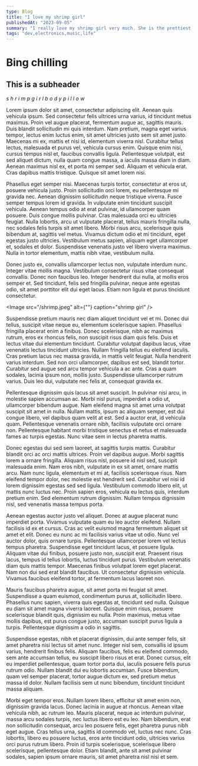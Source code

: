 ```yaml
---
type: Blog
title: "I love my shrimp girl"
publishedAt: "2023-09-05"
summary: "I really love my shrimp girl very much. She is the prettiest, cutest most perfect girl i can ever wish for."
tags: "dev,electronics,music,life"
---
```


# Bing chilling

## This is a subheader

_s h r i m p g i r l b o d y p i l l o w_

Lorem ipsum dolor sit amet, consectetur adipiscing elit. Aenean quis vehicula ipsum. Sed consectetur felis ultrices urna varius, id tincidunt metus maximus. Proin vel augue placerat, fermentum augue ac, sagittis mauris. Duis blandit sollicitudin mi quis interdum. Nam pretium, magna eget varius tempor, lectus enim luctus enim, sit amet ultricies justo sem sit amet justo. Maecenas mi ex, mattis et nisi id, elementum viverra nisl. Curabitur tellus lectus, malesuada et purus vel, vehicula cursus enim. Quisque enim nisi, cursus tempus nisl et, faucibus convallis ligula. Pellentesque volutpat, est sed aliquet dictum, nulla quam congue massa, a iaculis massa diam in diam. Aenean maximus nisl ex, et porta mi semper sed. Aliquam et vehicula erat. Cras dapibus mattis tristique. Quisque sit amet lorem nisi.

Phasellus eget semper nisi. Maecenas turpis tortor, consectetur at eros ut, posuere vehicula justo. Proin sollicitudin orci lorem, eu pellentesque mi gravida nec. Aenean dignissim sollicitudin neque tristique viverra. Fusce semper tempus lorem id gravida. In vulputate enim tincidunt suscipit vehicula. Aenean tempus odio at erat pulvinar, id ullamcorper quam posuere. Duis congue mollis pulvinar. Cras malesuada orci eu ultricies feugiat. Nulla lobortis, arcu ut vulputate placerat, tellus mauris fringilla nulla, nec sodales felis turpis sit amet libero. Morbi risus arcu, scelerisque quis bibendum at, sagittis vel metus. Vivamus dictum odio et mi tincidunt, eget egestas justo ultricies. Vestibulum metus sapien, aliquam eget ullamcorper et, sodales et dolor. Suspendisse venenatis justo vel libero viverra maximus. Nulla in tortor elementum, mattis nibh vitae, vestibulum nulla.

Donec justo ex, convallis ullamcorper lectus non, vulputate interdum nunc. Integer vitae mollis magna. Vestibulum consectetur risus vitae consequat convallis. Donec non faucibus leo. Integer hendrerit dui nulla, at mollis eros semper et. Sed tincidunt, felis sed fringilla pulvinar, neque ante egestas odio, sit amet porttitor elit dui eget lacus. Etiam non ligula et purus tincidunt consectetur.

<Image src="/shrimp.jpeg" alt={""} caption="shrimp girl" />

Suspendisse pretium mauris nec diam aliquet tincidunt vel et mi. Donec dui tellus, suscipit vitae neque eu, elementum scelerisque sapien. Phasellus fringilla placerat enim a finibus. Donec scelerisque, nibh ac maximus rutrum, eros ex rhoncus felis, non suscipit risus diam quis felis. Duis et lectus vitae dui elementum tincidunt. Curabitur volutpat dapibus lacus, vitae venenatis lectus tincidunt ultricies. Nullam fringilla tellus eu eleifend iaculis. Cras pretium lacus nec massa gravida, in mattis velit feugiat. Nulla hendrerit varius interdum. Sed non orci ullamcorper, dapibus est sed, blandit tortor. Curabitur sed augue sed arcu tempor vehicula a ac ante. Cras a quam sodales, lacinia ipsum non, mollis justo. Suspendisse ullamcorper rutrum varius. Duis leo dui, vulputate nec felis at, consequat gravida ex.

Pellentesque dignissim quis lacus sit amet suscipit. In pulvinar nisi arcu, in molestie sapien accumsan ac. Morbi nisl purus, imperdiet a odio ut, ullamcorper bibendum augue. Nam eleifend magna sit amet urna volutpat suscipit sit amet in nulla. Nullam mattis, ipsum ac aliquam semper, est dui congue libero, vel dapibus quam velit at est. Sed a auctor erat, id vehicula quam. Pellentesque venenatis ornare nibh, facilisis vulputate orci ornare non. Pellentesque habitant morbi tristique senectus et netus et malesuada fames ac turpis egestas. Nunc vitae sem in lectus pharetra mattis.

Donec egestas dui sed sem laoreet, at sagittis turpis mattis. Curabitur blandit orci ac orci mattis ultrices. Proin vel dapibus augue. Morbi sagittis lorem a ornare fringilla. Aliquam risus nisl, posuere id nisl sed, suscipit malesuada enim. Nam eros nibh, vulputate in ex sit amet, ornare mattis arcu. Nam nunc ligula, elementum et mi at, facilisis scelerisque risus. Nam eleifend tempor dolor, nec molestie est hendrerit sed. Curabitur vel nisi id lorem dignissim egestas sed sed ligula. Vestibulum commodo libero elit, ut mattis nunc luctus nec. Proin sapien eros, vehicula eu lectus quis, interdum pretium enim. Sed elementum rutrum dignissim. Nullam tempus dignissim nisl, sed venenatis massa tempus porta.

Aenean egestas auctor justo vel aliquet. Donec at augue placerat nunc imperdiet porta. Vivamus vulputate quam eu leo auctor eleifend. Nullam facilisis id ex et cursus. Cras ac velit euismod magna fermentum aliquet sit amet et elit. Donec eu nunc ac mi facilisis varius vitae ut odio. Nunc vel auctor dolor, quis ornare turpis. Pellentesque ullamcorper lorem vel lectus tempus pharetra. Suspendisse eget tincidunt lacus, et posuere ligula. Aliquam vitae dui finibus, posuere justo non, suscipit erat. Praesent risus lacus, tempus id tellus lobortis, luctus tincidunt purus. Vestibulum venenatis diam quis mattis tempor. Maecenas finibus volutpat lorem eget placerat. Nam non dui sed erat blandit faucibus. Ut consectetur dignissim vehicula. Vivamus faucibus eleifend tortor, at fermentum lacus laoreet non.

Mauris faucibus pharetra augue, sit amet porta mi feugiat sit amet. Suspendisse a quam euismod, condimentum purus at, sollicitudin libero. Phasellus nunc sapien, viverra quis egestas at, tincidunt sed nulla. Quisque eu diam sit amet magna viverra laoreet. Quisque enim risus, posuere scelerisque blandit quis, dignissim eu nulla. Proin maximus, metus vitae mollis dapibus, est purus congue justo, accumsan suscipit purus ligula a turpis. Pellentesque dignissim a odio in sagittis.

Suspendisse egestas, nibh et placerat dignissim, dui ante semper felis, sit amet pharetra nisi lectus sit amet nunc. Integer nisl sem, convallis id ipsum varius, hendrerit finibus felis. Aliquam faucibus, felis eu eleifend commodo, sem ante accumsan tellus, eu suscipit libero risus et erat. Donec cursus, elit eu imperdiet pellentesque, quam tortor porta dui, iaculis posuere felis purus rutrum odio. Nullam blandit dui eu lobortis accumsan. Fusce bibendum, quam vel semper placerat, tortor augue dictum ex, sed pretium metus massa id dolor. Nullam facilisis sem ut nunc bibendum, tincidunt tincidunt massa aliquam.

Morbi eget tempor eros. Nullam lorem libero, efficitur sit amet enim non, dignissim gravida lacus. Donec lacinia in augue at rhoncus. Aenean vitae vehicula nibh, ac rutrum leo. Mauris placerat, neque ac interdum pulvinar, massa arcu sodales turpis, nec luctus libero est eu leo. Nam bibendum, erat non sollicitudin consequat, arcu leo posuere felis, eget pharetra purus nibh eget augue. Cras tellus urna, sagittis id commodo vel, luctus nec nunc. Cras lobortis, libero eu posuere luctus, eros ante tincidunt odio, ultricies varius orci purus rutrum libero. Proin id turpis scelerisque, scelerisque libero scelerisque, pellentesque dolor. Etiam blandit, ante sit amet pulvinar sodales, sapien ipsum ornare mauris, sit amet pharetra nisl nisi et sem.
